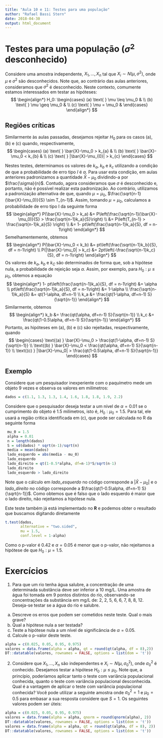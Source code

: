 ```yaml
---
title: "Aula 10 e 11: Testes para uma população"
author: "Rafael Bassi Stern"
date: 2018-04-30
output: html_document
---
```


# Testes para uma população ($\sigma^2$ desconhecido)

Considere uma amostra independente,
$X_{1}, \ldots, X_{n}$ tal que
$X_{i} \sim N(\mu, \sigma^2)$,
onde $\mu$ e $\sigma^2$ são desconhecidos.
Note que, ao contrário das aulas anteriores,
consideramos que $\sigma^2$ é desconhecido.
Neste contexto, comumente estamos interessados
em testar as hipóteses:
$$
\begin{align*}
 H_0:
 \begin{cases}
  (a) \text{ } \mu \leq \mu_0 & \\
  (b) \text{ } \mu \geq \mu_0 & \\
  (c) \text{ } \mu = \mu_0 &
 \end{cases}
\end{align*}
$$

## Regiões críticas

Similarmente às aulas passadas,
desejamos rejeitar $H_0$ para
os casos (a), (b) e (c) quando, respectivamente,
$$
\begin{cases}
(a) \text{ } \bar{X}-\mu_0 > k_{a} & \\
(b) \text{ } \bar{X}-\mu_0 < k_{b} & \\
(c) \text{ } |\bar{X}-\mu_{0}| > k_{c}
\end{cases}
$$

Nestes testes,
determinamos os valores de
$k_{a}$, $k_{b}$ e $k_{c}$ utilizando
a condição de que a probabilidade
de erro tipo $I$ é $\alpha$.
Para usar esta condição,
em aulas anteriores padronizamos
a quantidade $\bar{X}-\mu_0$ 
dividindo-a por $\frac{\sigma}{n}$.
Contudo, agora consideramos que 
$\sigma$ é desconhecido e, portanto,
não é possível realizar esta padronização.
Ao contrário, utilizamos a padronização
alternativa de que, quando $\mu = \mu_0$,
$\frac{\sqrt{n-1}(\bar{X}-\mu_0)}{S} \sim T_{n-1}$.
Assim, tomando $\mu = \mu_0$, calculamos a
probabilidade de erro tipo I da seguinte forma
$$
 \begin{align*}
 P(\bar{X}-\mu_0 > k_a)
 &= P\left(\frac{\sqrt{n-1}(\bar{X}-\mu_0)}{S} > \frac{\sqrt{n-1}k_a}{S}\right) \\
 &= P\left(T_{n-1} > \frac{\sqrt{n-1}k_a}{S} \right) \\
 &= 1- pt\left(\frac{\sqrt{n-1}k_a}{S}, df = n-1\right)
 \end{align*}
$$
Semelhamentemente, obtemos
$$
\begin{align*}
 P(\bar{X}-\mu_0 < k_b)
 &= pt\left(\frac{\sqrt{n-1}k_b}{S}, df = n-1\right) \\
 P(|\bar{X}-\mu_0| > k_c)
 &= 2pt\left(-\frac{\sqrt{n-1}k_c}{S}, df = n-1\right)
\end{align*}
$$
Os valores de $k_a$, $k_b$ e $k_C$
são determinados de forma que,
sob a hipótese nula, a
probabilidade de rejeição seja $\alpha$.
Assim, por exemplo, para $H_0: \mu \leq \mu_0$, 
obtemos a equação
$$
\begin{align*}
 1- pt\left(\frac{\sqrt{n-1}k_a}{S}, df = n-1\right) &= \alpha \\
 pt\left(\frac{\sqrt{n-1}k_a}{S}, df = n-1\right) &= 1-\alpha \\
 \frac{\sqrt{n-1}k_a}{S} &= qt(1-\alpha, df=n-1) \\
 k_a &= \frac{qt(1-\alpha, df=n-1) S}{\sqrt{n-1}}
\end{align*}
$$
Similarmente, obtemos
$$
\begin{align*}
 k_b &= \frac{qt(\alpha, df=n-1) S}{\sqrt{n-1}} \\
 k_c &= \frac{qt(1-0.5\alpha, df=n-1) S}{\sqrt{n-1}}
\end{align*}
$$
Portanto, as hipóteses em (a), (b) e (c)
são rejeitadas, respectivamente, quando
$$
\begin{cases}
 \text{(a) } \bar{X}-\mu_0 > \frac{qt(1-\alpha, df=n-1) S}{\sqrt{n-1}} \\
 \text{(b) } \bar{X}-\mu_0 < \frac{qt(\alpha, df=n-1) S}{\sqrt{n-1}} \\
 \text{(c) } |\bar{X}-\mu_0| > \frac{qt(1-0.5\alpha, df=n-1) S}{\sqrt{n-1}}
\end{cases}
$$

## Exemplo

Considere que um pesquisador inexperiente com o paquímetro
mede um objeto $9$ vezes e observa os valores em milímetros:
```r
dados = c(1.1, 1.3, 1.3, 1.4, 1.6, 1.8, 1.8, 1.9, 2.2)
```
Considere que o pesquisador deseja testar 
a um nível de $\alpha = 0.01$ se
o cumprimento do objeto é 1.5 milímetros, isto é,
$H_0: \mu_0 = 1.5$. Para tal, ele usará 
a região critica identificada em (c),
que pode ser calculada no R da seguinte forma
```r
 mu_0 = 1.5
 alpha = 0.01
 n = length(dados)
 S = sd(dados) * sqrt(n-1)/sqrt(n)
 media = mean(dados)
 lado_esquerdo = abs(media - mu_0)
 lado_esquerdo
 lado_direito = qt(1-0.5*alpha, df=n-1)*S/sqrt(n-1)
 lado_direito
 lado_esquerdo > lado_direito
```

Note que o cálculo em *lado_esquerdo* no código
corresponde a $|\bar{X}-\mu_0|$ e o *lado_direito*
no código corresponde a 
$\frac{qt(1-0.5\alpha, df=n-1) S}{\sqrt{n-1}}$.
Como obtemos que é falso que o lado esquerdo é
maior que o lado direito, não rejeitamos
a hipótese nula.

Este teste também já está implementado no
**R** e podemos obter o resultado que buscamos
digitando diretamente

```r
t.test(dados, 
       alternative = "two.sided", 
       mu = 1.5, 
       conf.level = 1-alpha)
```
Como o p-valor é $0.42$ e
$\alpha = 0.05$ é menor que o p-valor,
não rejeitamos a hipótese de que
$H_0: \mu = 1.5$.

# Exercícios

1. Para que um rio tenha água salubre,
a concentração de uma determinada substância deve
ser inferior a 10 mg/L. Uma amostra de água foi
tomada em $9$ pontos distintos do rio,
observando-se concentrações da substância em
mg/L de: 2, 2, 5, 6, 6, 7, 8, 8, 12.
Deseja-se testar se a água do rio e salubre.

  a. Descreve os erros que podem ser cometidos neste teste. Qual o mais grave?
  b. Qual a hipótese nula a ser testada?
  c. Teste a hipótese nula a um nível de significância de $\alpha = 0.05$.
  d. Calcule o p-valor deste teste.

```r
alpha = c(0.025, 0.05, 0.95, 0.975)
valores = data.frame(alpha = alpha, qt = round(qt(alpha, df = 8),2))
DT::datatable(valores, rownames = FALSE, options = list(dom = 't'))
```

2. Considere que $X_{1},\ldots,X_{n}$ são independentes e
$X_{i} \sim N(\mu,\sigma_0^2)$, onde $\sigma_0^2$ é conhecido.
Desejamos testar a hipótese $H_0: \mu \leq \mu_0$.
Note que, a princípio, poderíamos aplicar
tanto o teste com variância populacional conhecida,
quanto o teste com variância populacional desconhecida.
Qual é a vantagem de aplicar o teste com
variância populacional conhecida?
Você pode utilizar a seguinte amostra
onde $\sigma_0^2 = 1$ e $\mu_0 = 0.5$
para embasar a sua resposta considere que $S = 1$.
Os seguintes valores podem ser úteis:
```r
alpha = c(0.025, 0.05, 0.95, 0.975)
valores = data.frame(alpha = alpha, qnorm = round(qnorm(alpha), 2))
DT::datatable(valores, rownames = FALSE, options = list(dom = 't'))
valores = data.frame(alpha = alpha, qt = round(qt(alpha, df = 8), 2))
DT::datatable(valores, rownames = FALSE, options = list(dom = 't'))
```
